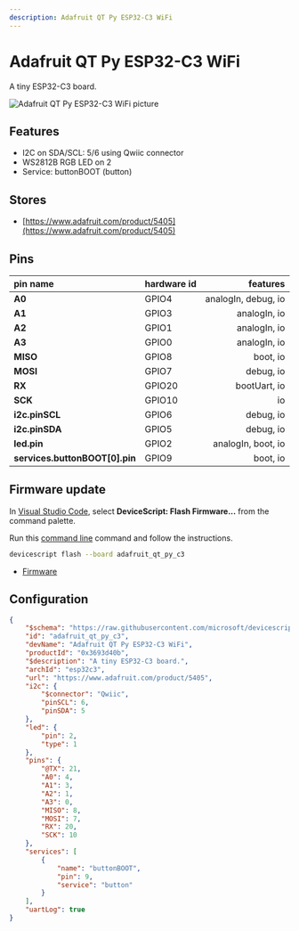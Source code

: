 ```yaml
---
description: Adafruit QT Py ESP32-C3 WiFi
---
```

# Adafruit QT Py ESP32-C3 WiFi


A tiny ESP32-C3 board.


![Adafruit QT Py ESP32-C3 WiFi picture](https://microsoft.github.io/jacdac-docs/images/devices/adafruit/qtpyesp32c3wifidevboardv10.catalog.jpg)

## Features

-  I2C on SDA/SCL: 5/6 using Qwiic connector
-  WS2812B RGB LED on 2
-  Service: buttonBOOT (button)

## Stores

-  [https://www.adafruit.com/product/5405](https://www.adafruit.com/product/5405)

## Pins

| pin name | hardware id | features |
|:---------|:------------|---------:|
| **A0** |  GPIO4 |  analogIn,  debug,  io |
| **A1** |  GPIO3 |  analogIn,  io |
| **A2** |  GPIO1 |  analogIn,  io |
| **A3** |  GPIO0 |  analogIn,  io |
| **MISO** |  GPIO8 |  boot,  io |
| **MOSI** |  GPIO7 |  debug,  io |
| **RX** |  GPIO20 |  bootUart,  io |
| **SCK** |  GPIO10 |  io |
| **i2c.pinSCL** |  GPIO6 |  debug,  io |
| **i2c.pinSDA** |  GPIO5 |  debug,  io |
| **led.pin** |  GPIO2 |  analogIn,  boot,  io |
| **services.buttonBOOT[0].pin** |  GPIO9 |  boot,  io |



## Firmware update

In [Visual Studio Code](/getting-started/vscode),
select **DeviceScript: Flash Firmware...** from the command palette.
        
Run this [command line](/api/cli) command and follow the instructions.

```bash
devicescript flash --board adafruit_qt_py_c3
```


- [Firmware](https://github.com/microsoft/devicescript-esp32/releases/latest/download/devicescript-esp32c3-adafruit_qt_py_c3-0x0.bin)

## Configuration

```json title="adafruit_qt_py_c3.json"
{
    "$schema": "https://raw.githubusercontent.com/microsoft/devicescript-esp32/main/boards/esp32deviceconfig.schema.json",
    "id": "adafruit_qt_py_c3",
    "devName": "Adafruit QT Py ESP32-C3 WiFi",
    "productId": "0x3693d40b",
    "$description": "A tiny ESP32-C3 board.",
    "archId": "esp32c3",
    "url": "https://www.adafruit.com/product/5405",
    "i2c": {
        "$connector": "Qwiic",
        "pinSCL": 6,
        "pinSDA": 5
    },
    "led": {
        "pin": 2,
        "type": 1
    },
    "pins": {
        "@TX": 21,
        "A0": 4,
        "A1": 3,
        "A2": 1,
        "A3": 0,
        "MISO": 8,
        "MOSI": 7,
        "RX": 20,
        "SCK": 10
    },
    "services": [
        {
            "name": "buttonBOOT",
            "pin": 9,
            "service": "button"
        }
    ],
    "uartLog": true
}
```
